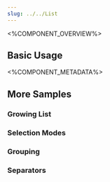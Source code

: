 ```yaml
---
slug: ../../List
---
```



<%COMPONENT_OVERVIEW%>

## Basic Usage
<Basic />

<%COMPONENT_METADATA%>

## More Samples

### Growing List
<Growing />

### Selection Modes
<Modes />

### Grouping
<GroupHeaders />

### Separators
<SeparationTypes />